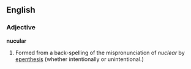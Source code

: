 ==English==

===Adjective===
'''nucular'''

# {{misspelling of|nuclear}}  Formed from a back-spelling of the mispronunciation of ''nuclear'' by [[w:Epenthesis|epenthesis]] (whether intentionally {{nonstandard|jocular}} or unintentional.)